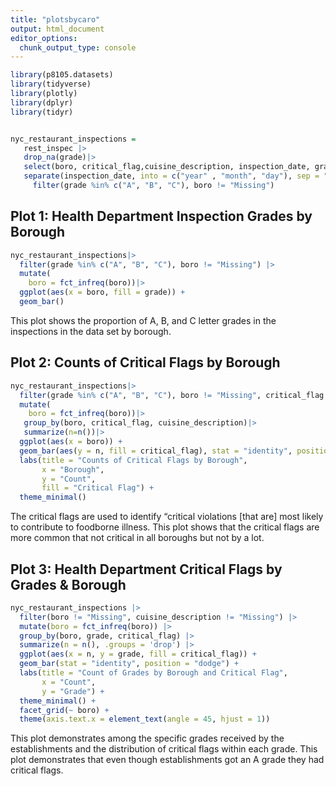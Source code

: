 ```yaml
---
title: "plotsbycaro"
output: html_document
editor_options: 
  chunk_output_type: console
---
```


```r
library(p8105.datasets)
library(tidyverse)
library(plotly)
library(dplyr)
library(tidyr)


nyc_restaurant_inspections =
   rest_inspec |>
   drop_na(grade)|>
   select(boro, critical_flag,cuisine_description, inspection_date, grade)|>
   separate(inspection_date, into = c("year" , "month", "day"), sep = "-")|>
     filter(grade %in% c("A", "B", "C"), boro != "Missing") 
```

## Plot 1: Health Department Inspection Grades by Borough 

```r
nyc_restaurant_inspections|>
  filter(grade %in% c("A", "B", "C"), boro != "Missing") |>    
  mutate(
    boro = fct_infreq(boro))|>
  ggplot(aes(x = boro, fill = grade)) + 
  geom_bar()
```

This plot shows the proportion of A, B, and C letter grades in the inspections in the data set by borough. 

## Plot 2: Counts of Critical Flags by Borough 

```r
nyc_restaurant_inspections|>
  filter(grade %in% c("A", "B", "C"), boro != "Missing", critical_flag != "Not Applicable") |>    
  mutate(
    boro = fct_infreq(boro))|>
   group_by(boro, critical_flag, cuisine_description)|>
   summarize(n=n())|>
  ggplot(aes(x = boro)) + 
  geom_bar(aes(y = n, fill = critical_flag), stat = "identity", position = "dodge") + 
  labs(title = "Counts of Critical Flags by Borough",
       x = "Borough",
       y = "Count",
       fill = "Critical Flag") +
  theme_minimal()
```

The critical flags are used to identify "critical violations [that are] most likely to contribute to foodborne illness. This plot shows that the critical flags are more common that not critical in all boroughs but not by a lot. 

## Plot 3: Health Department Critical Flags by Grades & Borough
```r
nyc_restaurant_inspections |>
  filter(boro != "Missing", cuisine_description != "Missing") |>    
  mutate(boro = fct_infreq(boro)) |>
  group_by(boro, grade, critical_flag) |>
  summarize(n = n(), .groups = 'drop') |> 
  ggplot(aes(x = n, y = grade, fill = critical_flag)) +  
  geom_bar(stat = "identity", position = "dodge") +  
  labs(title = "Count of Grades by Borough and Critical Flag", 
       x = "Count", 
       y = "Grade") +
  theme_minimal() +
  facet_grid(~ boro) + 
  theme(axis.text.x = element_text(angle = 45, hjust = 1))
```

This plot demonstrates among the specific grades received by the establishments and the distribution of critical flags within each grade. This plot demonstrates that even though establishments got an A grade they had critical flags. 





